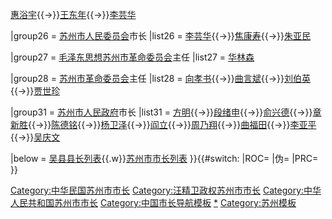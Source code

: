 {{Navbox
|name     = 苏州市市长
|title    = [[苏州市]][[苏州市市长列表|市长]]
|above    = [[苏州市政府]]
|state    = {{{state|collapsed}}}
|selected = {{{1}}}
|groupstyle = text-align:left;

|group18 = {{Flagicon|ROC}} [[苏州市政府]]市长
|list18  = [[陆权]]

|group22 = 附：{{nowrap begin}}[[File:People's Liberation Army Flag of the People's Republic of China.svg|25px]] [[中国人民解放军苏州市军事管制委员会|苏州市军事管制委员会]]主任{{nowrap end}}
|list22  = [[韦国清]]

|group23 = {{Flagicon|PRC}} [[苏州市人民政府]]市长
|list23  = [[陈其五]]{{→}}[[惠浴宇]]{{→}}[[王东年]]{{→}}[[李芸华]]

|group26 = {{Flagicon|PRC}} [[苏州市人民委员会]]市长
|list26  = [[李芸华]]{{→}}[[焦康寿]]{{→}}[[朱亚民]]

|group27 = {{nowrap begin}}{{Flagicon|PRC}} [[毛泽东思想苏州市革命委员会]]主任{{nowrap end}}
|list27  = [[华林森]]

|group28 = {{Flagicon|PRC}} [[苏州市革命委员会]]主任
|list28  = [[向孝书]]{{→}}[[曲言斌]]{{→}}[[刘伯英]]{{→}}[[贾世珍]]

|group31 = {{Flagicon|PRC}} [[苏州市人民政府]]市长
|list31  = [[方明]]{{→}}[[段绪申]]{{→}}[[俞兴德]]{{→}}[[章新胜]]{{→}}[[陈德铭]]{{→}}[[杨卫泽]]{{→}}[[阎立]]{{→}}[[周乃翔]]{{→}}[[曲福田]]{{→}}[[李亚平 (1963年)|李亚平]]{{→}}[[吴庆文]]

|below  = [[吴县县长列表]]{{.w}}[[苏州市市长列表]]
}}{{#switch:{{{1}}}
|ROC=[[Category:中华民国苏州市市长]]
|伪=[[Category:汪精卫政权苏州市市长]]
|PRC=[[Category:中华人民共和国苏州市市长]]
}}<noinclude>   
[[Category:中国市长导航模板]]
[[Category:苏州市市长|*]] 
[[Category:苏州模板]]
</noinclude>